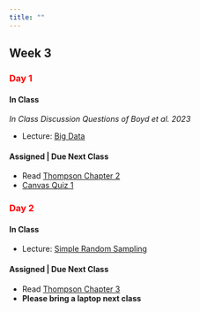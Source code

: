 ```yaml
---
title: ""
---
```


## Week 3

### [Day 1]{style="color:red;"}

#### **In Class**

*In Class Discussion Questions of Boyd et al. 2023*

- Lecture: <a href="/FW552/Bigdata.qmd">Big Data</a>

#### **Assigned | Due Next Class**

- Read <a href="/readings552/Sampling - 2012 - Thompson.pdf">Thompson Chapter 2 </a> 
- [Canvas Quiz 1](https://colostate.instructure.com/courses/212614/quizzes/499475)


### [Day 2]{style="color:red;"}

#### **In Class**

- Lecture: <a href="/FW552/SRS.qmd">Simple Random Sampling</a>

#### **Assigned | Due Next Class**

- Read <a href="/readings552/Sampling - 2012 - Thompson.pdf">Thompson Chapter 3 </a> 
- **Please bring a laptop next class**
